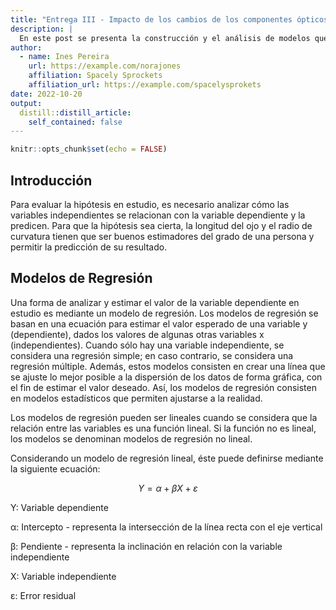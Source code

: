 ```yaml
---
title: "Entrega III - Impacto de los cambios de los componentes ópticos oculares en la refracción de los jóvenes"
description: |
  En este post se presenta la construcción y el análisis de modelos que permiten relacionar los datos y evaluar la hipótesis que estudia este proyecto de investigación: la graduación de una persona determinada en su componente esférica (M) cambia con la longitud del ojo (CA) y el radio de curvatura (RC). [WIP]
author:
  - name: Ines Pereira
    url: https://example.com/norajones
    affiliation: Spacely Sprockets
    affiliation_url: https://example.com/spacelysprokets
date: 2022-10-20
output:
  distill::distill_article:
    self_contained: false
---
```



```r
knitr::opts_chunk$set(echo = FALSE)
```

## Introducción

Para evaluar la hipótesis en estudio, es necesario analizar cómo las variables independientes se relacionan con la variable dependiente y la predicen. Para que la hipótesis sea cierta, la longitud del ojo y el radio de curvatura tienen que ser buenos estimadores del grado de una persona y permitir la predicción de su resultado. 

## Modelos de Regresión

Una forma de analizar y estimar el valor de la variable dependiente en estudio es mediante un modelo de regresión. Los modelos de regresión se basan en una ecuación para estimar el valor esperado de una variable y (dependiente), dados los valores de algunas otras variables x (independientes). Cuando sólo hay una variable independiente, se considera una regresión simple; en caso contrario, se considera una regresión múltiple. Además, estos modelos consisten en crear una línea que se ajuste lo mejor posible a la dispersión de los datos de forma gráfica, con el fin de estimar el valor deseado. Así, los modelos de regresión consisten en modelos estadísticos que permiten ajustarse a la realidad. 

Los modelos de regresión pueden ser lineales cuando se considera que la relación entre las variables es una función lineal. Si la función no es lineal, los modelos se denominan modelos de regresión no lineal.

Considerando un modelo de regresión lineal, éste puede definirse mediante la siguiente ecuación:

$$Y = α + βX + ε$$

Y: Variable dependiente

α: Intercepto - representa la intersección de la línea recta con el eje vertical

β: Pendiente - representa la inclinación en relación con la variable independiente

X: Variable independiente 

ε: Error residual 

